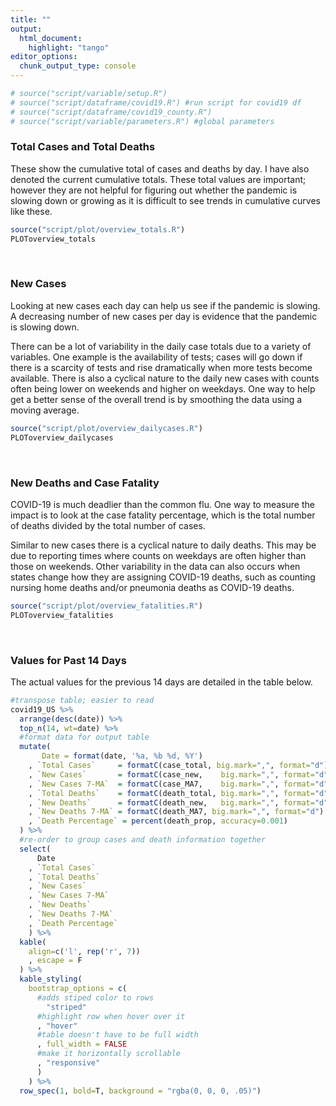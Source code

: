 ```yaml
---
title: ""
output:
  html_document:
    highlight: "tango"
editor_options: 
  chunk_output_type: console
---
```



```r
# source("script/variable/setup.R")
# source("script/dataframe/covid19.R") #run script for covid19 df
# source("script/dataframe/covid19_county.R")
# source("script/variable/parameters.R") #global parameters
```


###  Total Cases and Total Deaths  
These show the cumulative total of cases and deaths by day.  I have also denoted the current cumulative totals.  These total values are important; however they are not helpful for figuring out whether the pandemic is slowing down or growing as it is difficult to see trends in cumulative curves like these.

```r
source("script/plot/overview_totals.R")
PLOToverview_totals
```

<br>

### New Cases 

Looking at new cases each day can help us see if the pandemic is slowing.  A decreasing number of new cases per day is evidence that the pandemic is slowing down.  

There can be a lot of variability in the daily case totals due to a variety of variables.  One example is the availability of tests; cases will go down if there is a scarcity of tests and rise dramatically when more tests become available.  There is also a cyclical nature to the daily new cases with counts often being lower on weekends and higher on weekdays. One way to help get a better sense of the overall trend is by smoothing the data using a moving average.  



```r
source("script/plot/overview_dailycases.R")
PLOToverview_dailycases
```

<br>

### New Deaths and Case Fatality   

COVID-19 is much deadlier than the common flu.  One way to measure the impact is to look at the case fatality percentage, which is the total number of deaths divided by the total number of cases.  


Similar to new cases there is a cyclical nature to daily deaths.  This may be due to reporting times where counts on weekdays are often higher than those on weekends.  Other variability in the data can also occurs when states change how they are assigning COVID-19 deaths, such as counting nursing home deaths and/or pneumonia deaths as COVID-19 deaths.  


```r
source("script/plot/overview_fatalities.R")
PLOToverview_fatalities
```

<br>

### Values for Past 14 Days  

The actual values for the previous 14 days are detailed in the table below.  

```r
#transpose table; easier to read
covid19_US %>%
  arrange(desc(date)) %>%
  top_n(14, wt=date) %>%
  #format data for output table 
  mutate(
       Date = format(date, '%a, %b %d, %Y')
    , `Total Cases`     = formatC(case_total, big.mark=",", format="d")
    , `New Cases`       = formatC(case_new,    big.mark=",", format="d")
    , `New Cases 7-MA`  = formatC(case_MA7,    big.mark=",", format="d")
    , `Total Deaths`    = formatC(death_total, big.mark=",", format="d")
    , `New Deaths`      = formatC(death_new,   big.mark=",", format="d")
    , `New Deaths 7-MA` = formatC(death_MA7, big.mark=",", format="d")
    , `Death Percentage` = percent(death_prop, accuracy=0.001)
  ) %>%
  #re-order to group cases and death information together 
  select(
      Date
    , `Total Cases`
    , `Total Deaths`
    , `New Cases`
    , `New Cases 7-MA`
    , `New Deaths`
    , `New Deaths 7-MA`
    , `Death Percentage`
    ) %>%
  kable(
    align=c('l', rep('r', 7))
    , escape = F
  ) %>%
  kable_styling(
    bootstrap_options = c(
      #adds stiped color to rows
        "striped"
      #highlight row when hover over it 
      , "hover"
      #table doesn't have to be full width 
      , full_width = FALSE
      #make it horizontally scrollable
      , "responsive"
      )
    ) %>%
  row_spec(1, bold=T, background = "rgba(0, 0, 0, .05)")
```
